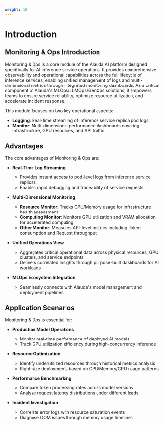```yaml
---
weight: 10
---
```


# Introduction

## Monitoring & Ops Introduction

Monitoring & Ops is a core module of the Alauda AI platform designed specifically for AI inference service operations. It provides comprehensive observability and operational capabilities across the full lifecycle of inference services, enabling unified management of logs and multi-dimensional metrics through integrated monitoring dashboards. As a critical component of Alauda's MLOps/LLMOps/GenOps solutions, it empowers teams to ensure service reliability, optimize resource utilization, and accelerate incident response.

This module focuses on two key operational aspects:
- **Logging**: Real-time streaming of inference service replica pod logs
- **Monitor**: Multi-dimensional performance dashboards covering infrastructure, GPU resources, and API traffic

## Advantages

The core advantages of Monitoring & Ops are:

- **Real-Time Log Streaming**
  - Provides instant access to pod-level logs from inference service replicas
  - Enables rapid debugging and traceability of service requests

- **Multi-Dimensional Monitoring**
  - **Resource Monitor**: Tracks CPU/Memory usage for infrastructure health assessment
  - **Computing Monitor**: Monitors GPU utilization and VRAM allocation for accelerated computing
  - **Other Monitor**: Measures API-level metrics including Token consumption and Request throughput

- **Unified Operations View**
  - Aggregates critical operational data across physical resources, GPU clusters, and service endpoints
  - Delivers correlated insights through purpose-built dashboards for AI workloads

- **MLOps Ecosystem Integration**
  - Seamlessly connects with Alauda's model management and deployment pipelines

## Application Scenarios

Monitoring & Ops is essential for:

- **Production Model Operations**
  - Monitor real-time performance of deployed AI models
  - Track GPU utilization efficiency during high-concurrency inference

- **Resource Optimization**
  - Identify underutilized resources through historical metrics analysis
  - Right-size deployments based on CPU/Memory/GPU usage patterns

- **Performance Benchmarking**
  - Compare token processing rates across model versions
  - Analyze request latency distributions under different loads

- **Incident Investigation**
  - Correlate error logs with resource saturation events
  - Diagnose OOM issues through memory usage timelines
